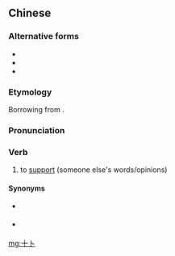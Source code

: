 ==Chinese==
{{zh-forms}}
{{wikipedia|lang=yue}}

===Alternative forms===
* {{zh-l|十扑}}
* {{zh-l|實扑}}
* {{zh-l|十port}}

===Etymology===
Borrowing from {{etyl|en|zh}} {{m|en|support}}.

===Pronunciation===
{{zh-pron
|c=sap6 pok1,sap6 buk1
|cat=v
}}

===Verb===
{{zh-verb}}

# {{lb|zh|Hong Kong Cantonese|internet slang}} to [[support]] (someone else's words/opinions)

====Synonyms====
* {{qualifier|slang}} {{zh-l|撐|tr=caang3}}
* {{qualifier|common}} {{zh-l|支持|tr=zi1 ci4}}

[[mg:十卜]]
